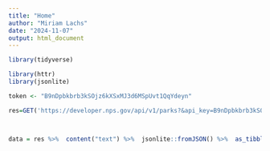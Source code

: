 ```yaml
---
title: "Home"
author: "Miriam Lachs"
date: "2024-11-07"
output: html_document
---
```


```r
library(tidyverse)

```

```r
library(httr)
library(jsonlite)

token <- "B9nDpbkbrb3kSOjz6kXSxMJ3d6MSpUvt1QqYdeyn"

res=GET('https://developer.nps.gov/api/v1/parks?&api_key=B9nDpbkbrb3kSOjz6kXSxMJ3d6MSpUvt1QqYdeyn')



data = res %>%  content("text") %>%  jsonlite::fromJSON() %>%  as_tibble()
```

```r
```

